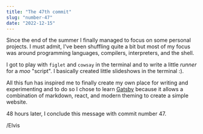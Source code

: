 ```yaml
---
title: "The 47th commit"
slug: "number-47"
date: "2022-12-15"
---
```


Since the end of the summer I finally managed to focus on some personal projects. I must admit, I've been
shuffling quite a bit but most of my focus was around programming languages, compilers, interpreters,
and the shell.

I got to play with `figlet` and `cowsay` in the terminal and to write a little *runner* for a *moo* "script".
I basically created little slideshows in the terminal :).

All this fun has inspired me to finally create my own place for writing and experimenting and to do so I chose
to learn [Gatsby](https://www.gatsbyjs.com/) because it allows a combination of markdown, react, and modern
theming to create a simple website.

48 hours later, I conclude this message with commit number 47.

/Elvis
